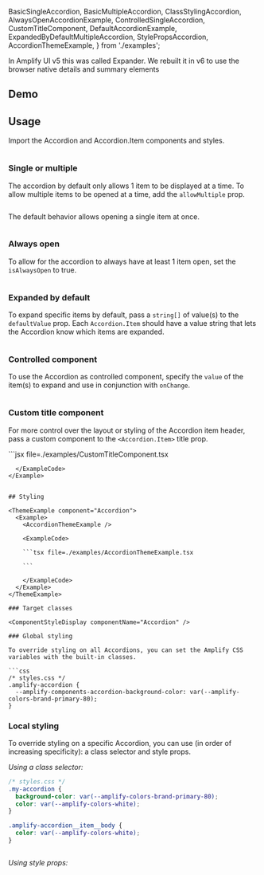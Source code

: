 
  BasicSingleAccordion,
  BasicMultipleAccordion,
  ClassStylingAccordion,
  AlwaysOpenAccordionExample,
  ControlledSingleAccordion,
  CustomTitleComponent,
  DefaultAccordionExample,
  ExpandedByDefaultMultipleAccordion,
  StylePropsAccordion,
  AccordionThemeExample,
} from './examples';

<Message
  variation="filled"
  colorTheme="info">
  In Amplify UI v5 this was called Expander. We rebuilt it in v6 to use the browser native details and summary elements
</Message>

## Demo

<AccordionDemo />

## Usage

Import the Accordion and Accordion.Item components and styles.

<Example>
  <View>
    <DefaultAccordionExample />
  </View>
  
  <ExampleCode>

```jsx file=./examples/DefaultAccordionExample.tsx

```

  </ExampleCode>
</Example>

### Single or multiple

The accordion by default only allows 1 item to be displayed at a time. To allow multiple items to be opened at a time, add the `allowMultiple` prop.

<Example>
  <View>
    <BasicMultipleAccordion />
  </View>
  
  <ExampleCode>

```jsx file=./examples/BasicMultipleExample.tsx

```

  </ExampleCode>
</Example>


The default behavior allows opening a single item at once.

<Example>
  <View>
    <BasicSingleAccordion />
  </View>
  
  <ExampleCode>

```jsx file=./examples/BasicSingleExample.tsx

```

  </ExampleCode>
</Example>


### Always open

To allow for the accordion to always have at least 1 item open, set the `isAlwaysOpen` to true.

<Example>
  <View>
    <AlwaysOpenAccordionExample />
  </View>
  
  <ExampleCode>

```jsx file=./examples/AlwaysOpenAccordionExample.tsx

```

  </ExampleCode>
</Example>

### Expanded by default

To expand specific items by default, pass a `string[]` of value(s) to the `defaultValue` prop. Each `Accordion.Item` should have a value string that lets the Accordion know which items are expanded. 

<Example>
  <View>
    <ExpandedByDefaultMultipleAccordion />
  </View>
  
  <ExampleCode>

```jsx file=./examples/ExpandedByDefaultMultipleExample.tsx

```

  </ExampleCode>
</Example>

### Controlled component

To use the Accordion as controlled component, specify the `value` of the item(s) to expand and use in conjunction with `onChange`.

<Example>
  <View>
    <ControlledSingleAccordion />
  </View>
  
  <ExampleCode>

```jsx file=./examples/ControlledSingleExample.tsx

```

  </ExampleCode>
</Example>

### Custom title component

For more control over the layout or styling of the Accordion item header, pass a custom component to the `<Accordion.Item>` title prop.

<Example>
  <View>
    <CustomTitleComponent />
  </View>
  <ExampleCode>
```jsx file=./examples/CustomTitleComponent.tsx

```
  </ExampleCode>
</Example>


## Styling

<ThemeExample component="Accordion">
  <Example>
    <AccordionThemeExample />
    
    <ExampleCode>

    ```tsx file=./examples/AccordionThemeExample.tsx

    ```

    </ExampleCode>
  </Example>
</ThemeExample>

### Target classes

<ComponentStyleDisplay componentName="Accordion" />

### Global styling

To override styling on all Accordions, you can set the Amplify CSS variables with the built-in classes.

```css
/* styles.css */
.amplify-accordion {
  --amplify-components-accordion-background-color: var(--amplify-colors-brand-primary-80);
}
```

<Example className="accordion-global-styling-example">
  <BasicSingleAccordion />
</Example>

### Local styling

To override styling on a specific Accordion, you can use (in order of increasing specificity): a class selector and style props.

_Using a class selector:_

```css
/* styles.css */
.my-accordion {
  background-color: var(--amplify-colors-brand-primary-80);
  color: var(--amplify-colors-white);
}

.amplify-accordion__item__body {
  color: var(--amplify-colors-white);
}
```

<Example>
  <View>
    <ClassStylingAccordion />
  </View>
  
  <ExampleCode>

```jsx file=./examples/ClassStylingExample.tsx

```

  </ExampleCode>
</Example>

_Using style props:_

<Example>
  <View>
    <StylePropsAccordion />
  </View>
  
  <ExampleCode>

```jsx file=./examples/StylePropsExample.tsx

```

  </ExampleCode>
</Example>
